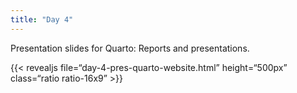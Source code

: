 ---
title: "Day 4"
---

Presentation slides for Quarto: Reports and presentations.

{{< revealjs file="day-4-pres-quarto-website.html" height="500px" class="ratio ratio-16x9" >}}
